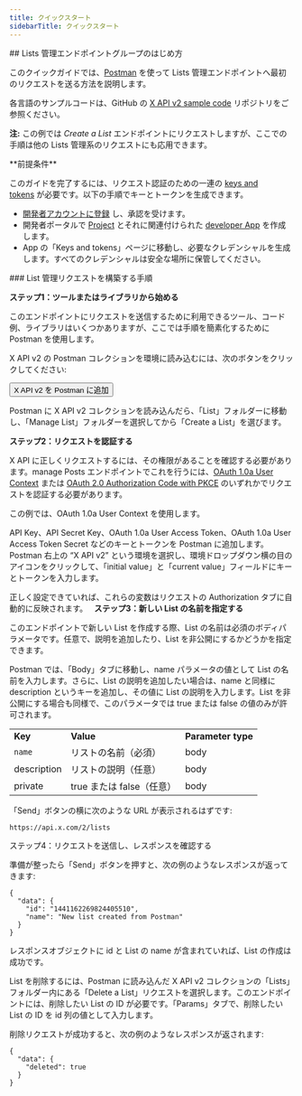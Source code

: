 ```yaml
---
title: クイックスタート
sidebarTitle: クイックスタート
---
```



<div id="getting-started-with-the-manage-lists-endpoint-group">
  ## Lists 管理エンドポイントグループのはじめ方
</div>

このクイックガイドでは、[Postman](/ja/tutorials/postman-getting-started) を使って Lists 管理エンドポイントへ最初のリクエストを送る方法を説明します。

各言語のサンプルコードは、GitHub の [X API v2 sample code](https://github.com/xdevplatform/Twitter-API-v2-sample-code) リポジトリをご参照ください。

**注:** この例では _Create a List_ エンドポイントにリクエストしますが、ここでの手順は他の Lists 管理系のリクエストにも応用できます。

<Note>
  **前提条件**

  このガイドを完了するには、リクエスト認証のための一連の [keys and tokens](/ja/resources/fundamentals/authentication) が必要です。以下の手順でキーとトークンを生成できます。

  - [開発者アカウントに登録](https://developer.x.com/en/apply-for-access) し、承認を受けます。
  - 開発者ポータルで [Project](/ja/resources/fundamentals/projects) とそれに関連付けられた [developer App](/ja/resources/fundamentals/developer-apps) を作成します。
  - App の「Keys and tokens」ページに移動し、必要なクレデンシャルを生成します。すべてのクレデンシャルは安全な場所に保管してください。
</Note>

<div id="steps-to-build-a-manage-list-request">
  ### List 管理リクエストを構築する手順
</div>

**ステップ1：ツールまたはライブラリから始める**

このエンドポイントにリクエストを送信するために利用できるツール、コード例、ライブラリはいくつかありますが、ここでは手順を簡素化するために Postman を使用します。

X API v2 の Postman コレクションを環境に読み込むには、次のボタンをクリックしてください:

<Button href="https://app.getpostman.com/run-collection/9956214-784efcda-ed4c-4491-a4c0-a26470a67400">
  X API v2 を Postman に追加
</Button>

Postman に X API v2 コレクションを読み込んだら、「List」フォルダーに移動し、「Manage List」フォルダーを選択してから「Create a List」を選びます。

**ステップ2：リクエストを認証する**

X API に正しくリクエストするには、その権限があることを確認する必要があります。manage Posts エンドポイントでこれを行うには、[OAuth 1.0a User Context](/ja/resources/fundamentals/authentication) または [OAuth 2.0 Authorization Code with PKCE](ja/resources/fundamentals/authentication#oauth-2-0-authorization-code-flow-with-pkce-2) のいずれかでリクエストを認証する必要があります。

この例では、OAuth 1.0a User Context を使用します。

API Key、API Secret Key、OAuth 1.0a User Access Token、OAuth 1.0a User Access Token Secret などのキーとトークンを Postman に追加します。Postman 右上の “X API v2” という環境を選択し、環境ドロップダウン横の目のアイコンをクリックして、「initial value」と「current value」フィールドにキーとトークンを入力します。

正しく設定できていれば、これらの変数はリクエストの Authorization タブに自動的に反映されます。
 
**ステップ3：新しい List の名前を指定する**

このエンドポイントで新しい List を作成する際、List の名前は必須のボディパラメータです。任意で、説明を追加したり、List を非公開にするかどうかを指定できます。

Postman では、「Body」タブに移動し、name パラメータの値として List の名前を入力します。さらに、List の説明を追加したい場合は、name と同様に description というキーを追加し、その値に List の説明を入力します。List を非公開にする場合も同様で、このパラメータでは true または false の値のみが許可されます。 

|     |     |     |
| :--- | :--- | :--- |
| **Key** | **Value** | **Parameter type** |
| `name` | リストの名前（必須） | body |
| description | リストの説明（任意） | body |
| private | true または false（任意） | body |

「Send」ボタンの横に次のような URL が表示されるはずです:

`https://api.x.com/2/lists`

ステップ4：リクエストを送信し、レスポンスを確認する

準備が整ったら「Send」ボタンを押すと、次の例のようなレスポンスが返ってきます:

```
{
  "data": {
    "id": "1441162269824405510",
    "name": "New list created from Postman"
  }
}
```

レスポンスオブジェクトに id と List の name が含まれていれば、List の作成は成功です。 

List を削除するには、Postman に読み込んだ X API v2 コレクションの「Lists」フォルダー内にある「Delete a List」リクエストを選択します。このエンドポイントには、削除したい List の ID が必要です。「Params」タブで、削除したい List の ID を id 列の値として入力します。 

削除リクエストが成功すると、次の例のようなレスポンスが返されます: 

```
{
  "data": {
    "deleted": true
  }
}
```